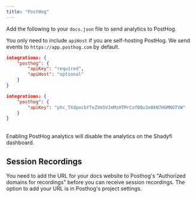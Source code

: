 ```yaml
---
title: "PostHog"
---
```


Add the following to your `docs.json` file to send analytics to PostHog.

You only need to include `apiHost` if you are self-hosting PostHog. We send events to `https://app.posthog.com` by default.

<CodeGroup>

```json Analytics options in docs.json
integrations: {
    "posthog": {
        "apiKey": "required",
        "apiHost": "optional"
    }
}
```

```json Example
integrations: {
    "posthog": {
        "apiKey": "phc_TXdpocbYTeZVm5VJmMzHTMrCofBQu3e0kN7HGMNGTVW"
    }
}
```

</CodeGroup>

<br />

<Warning>
    Enabling PostHog analytics will disable the analytics on the Shadyfi dashboard.
</Warning>

## Session Recordings

You need to add the URL for your docs website to Posthog's "Authorized domains for recordings" before you can receive session recordings. The option to add your URL is in Posthog's project settings.

